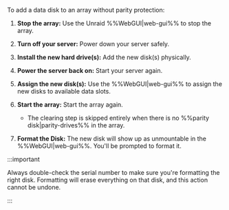To add a data disk to an array without parity protection:

1. **Stop the array:** Use the Unraid %%WebGUI|web-gui%% to stop the array.

2. **Turn off your server:** Power down your server safely.

3. **Install the new hard drive(s):** Add the new disk(s) physically.

4. **Power the server back on:** Start your server again.

5. **Assign the new disk(s):** Use the %%WebGUI|web-gui%% to assign the new disks to available data slots.

6. **Start the array:** Start the array again.

   - The clearing step is skipped entirely when there is no %%parity disk|parity-drives%% in the array.

7. **Format the Disk:** The new disk will show up as unmountable in the %%WebGUI|web-gui%%. You'll be prompted to format it.

:::important

Always double-check the serial number to make sure you're formatting the right disk. Formatting will erase everything on that disk, and this action cannot be undone.

:::
